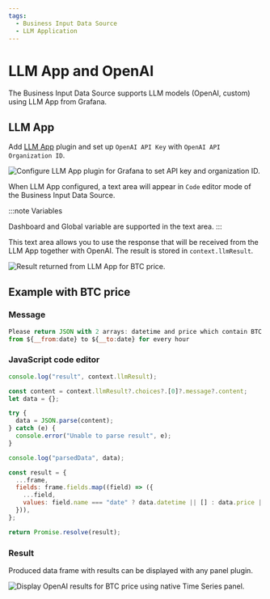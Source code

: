 ```yaml
---
tags:
  - Business Input Data Source
  - LLM Application
---
```



# LLM App and OpenAI

The Business Input Data Source supports LLM models (OpenAI, custom) using LLM App from Grafana.

## LLM App

Add [LLM App](https://grafana.com/grafana/plugins/grafana-llm-app/) plugin and set up `OpenAI API Key` with `OpenAI API Organization ID`.

<Image
  title="Configure LLM App plugin for Grafana to set API key and organization ID."
  src="/img/plugins/volkovlabs-static-datasource/llm-app.png"
/>

When LLM App configured, a text area will appear in `Code` editor mode of the Business Input Data Source.

:::note Variables

Dashboard and Global variable are supported in the text area.
:::

This text area allows you to use the response that will be received from the LLM App together with OpenAI. The result is stored in `context.llmResult`.

<Image
  title="Result returned from LLM App for BTC price."
  src="/img/plugins/volkovlabs-static-datasource/llm-app-message-box.png"
/>

## Example with BTC price

### Message

```js
Please return JSON with 2 arrays: datetime and price which contain BTC price
from ${__from:date} to ${__to:date} for every hour
```

### JavaScript code editor

```js
console.log("result", context.llmResult);

const content = context.llmResult?.choices?.[0]?.message?.content;
let data = {};

try {
  data = JSON.parse(content);
} catch (e) {
  console.error("Unable to parse result", e);
}

console.log("parsedData", data);

const result = {
  ...frame,
  fields: frame.fields.map((field) => ({
    ...field,
    values: field.name === "date" ? data.datetime || [] : data.price || [],
  })),
};

return Promise.resolve(result);
```

### Result

Produced data frame with results can be displayed with any panel plugin.

<Image
  title="Display OpenAI results for BTC price using native Time Series panel."
  src="/img/plugins/volkovlabs-static-datasource/llm-result.png"
/>
